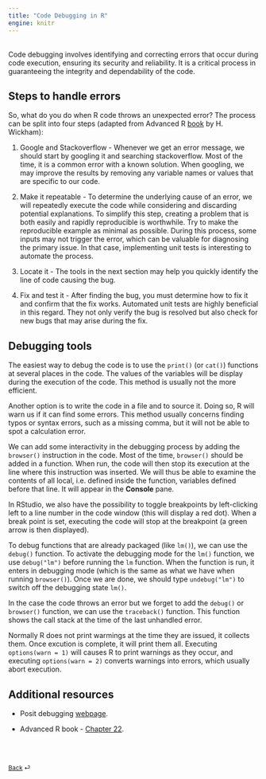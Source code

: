 ```yaml
---
title: "Code Debugging in R"
engine: knitr
---
```


<br>
Code debugging involves identifying and correcting errors that occur during code execution, ensuring its security and reliability. It is a critical process in guaranteeing the integrity and dependability of the code.

## Steps to handle errors

So, what do you do when R code throws an unexpected error? The process can be split into four steps (adapted from Advanced R [book](https://adv-r.hadley.nz) by H. Wickham):

1. Google and Stackoverflow - Whenever we get an error message, we should start by googling it and searching stackoverflow. Most of the time, it is a common error with a known solution. When googling, we may improve the results by removing any variable names or values that are specific to our code.

2. Make it repeatable - To determine the underlying cause of an error, we will repeatedly execute the code while considering and discarding potential explanations. To simplify this step, creating a problem that is both easily and rapidly reproducible is worthwhile. Try to make the reproducible example as minimal as possible. During this process, some inputs may not trigger the error, which can be valuable for diagnosing the primary issue. In that case, implementing unit tests is interesting to automate the process.

3. Locate it - The tools in the next section may help you quickly identify the line of code causing the bug.

4. Fix and test it - After finding the bug, you must determine how to fix it and confirm that the fix works. Automated unit tests are highly beneficial in this regard. They not only verify the bug is resolved but also check for new bugs that may arise during the fix.


## Debugging tools

The easiest way to debug the code is to use the `print()` (or `cat()`) functions at several places in the code. The values of the variables will be display during the execution of the code. This method is usually not the more efficient.

Another option is to write the code in a file and to source it. Doing so, R will warn us if it can find some errors. This method usually concerns finding typos or syntax errors, such as a missing comma, but it will not be able to spot a calculation error.

We can add some interactivity in the debugging process by adding the `browser()` instruction in the code. Most of the time, `browser()` should be added in a function. When run, the code will then stop its execution at the line where this instruction was inserted. We will thus be able to examine the contents of all local, i.e. defined inside the function, variables defined before that line. It will appear in the **Console** pane.

::: {.callout-note appearance="simple"}

In RStudio, we also have the possibility to toggle breakpoints by left-clicking left to a line number in the code window (this will display a red dot). When a break point is set, executing the code will stop at the breakpoint (a green arrow is then displayed).

:::

To debug functions that are already packaged (like `lm()`), we can use the `debug()` function. To activate the debugging mode for the `lm()` function, we use `debug("lm")` before running the `lm` function. When the function is run, it enters in debugging mode (which is the same as what we have when running `browser()`). Once we are done, we should type `undebug("lm")` to switch off the debugging state `lm()`.

In the case the code throws an error but we forget to add the `debug()` or `browser()` function, we can use the `traceback()` function. This function shows the call stack at the time of the last unhandled error. 

::: {.callout-note appearance="simple"}

Normally R does not print warmings at the time they are issued, it collects them. Once excution is complete, it will print them all. Executing `options(warn = 1)` will causes R to print warnings as they occur, and executing `options(warn = 2)` converts warnings into errors, which usually abort execution.

:::


## Additional resources

* Posit debugging [webpage](https://support.posit.co/hc/en-us/articles/205612627-Debugging-with-the-RStudio-IDE).

* Advanced R book - [Chapter 22](https://adv-r.hadley.nz/debugging.html).

<br><br>

::: {style="font-size: 0.875em;"}
[Back](/weeks/week-9.qmd) ⏎
:::